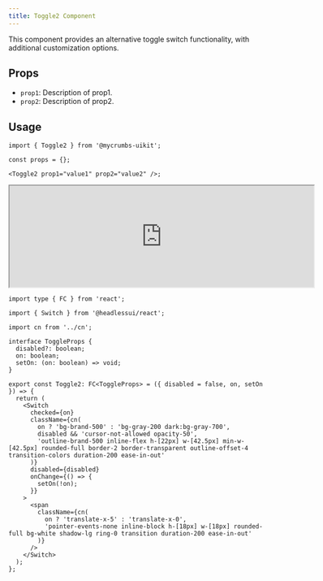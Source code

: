 ```yaml
---
title: Toggle2 Component
---
```


This component provides an alternative toggle switch functionality, with additional customization options.

## Props

- `prop1`: Description of prop1.
- `prop2`: Description of prop2.

## Usage

```tsx
import { Toggle2 } from '@mycrumbs-uikit';

const props = {};

<Toggle2 prop1="value1" prop2="value2" />;
```

<iframe src="https://example.com" width="600" height="200"  rounded="12px' frameborder="0"></iframe>


```tsx
import type { FC } from 'react';

import { Switch } from '@headlessui/react';

import cn from '../cn';

interface ToggleProps {
  disabled?: boolean;
  on: boolean;
  setOn: (on: boolean) => void;
}

export const Toggle2: FC<ToggleProps> = ({ disabled = false, on, setOn }) => {
  return (
    <Switch
      checked={on}
      className={cn(
        on ? 'bg-brand-500' : 'bg-gray-200 dark:bg-gray-700',
        disabled && 'cursor-not-allowed opacity-50',
        'outline-brand-500 inline-flex h-[22px] w-[42.5px] min-w-[42.5px] rounded-full border-2 border-transparent outline-offset-4 transition-colors duration-200 ease-in-out'
      )}
      disabled={disabled}
      onChange={() => {
        setOn(!on);
      }}
    >
      <span
        className={cn(
          on ? 'translate-x-5' : 'translate-x-0',
          'pointer-events-none inline-block h-[18px] w-[18px] rounded-full bg-white shadow-lg ring-0 transition duration-200 ease-in-out'
        )}
      />
    </Switch>
  );
};

```